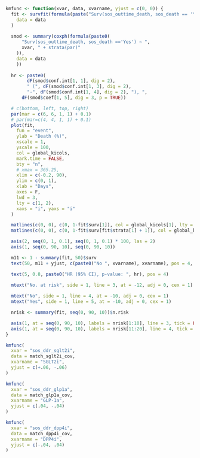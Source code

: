 ```r
kmfunc <- function(xvar, data, xvarname, yjust = c(0, 0)) {
  fit <- survfit(formula(paste("Surv(sos_outtime_death, sos_death == 'Yes') ~ ", xvar)),
    data = data
  )
  
  smod <- summary(coxph(formula(paste0(
      "Surv(sos_outtime_death, sos_death =='Yes') ~ ",
      xvar, " + strata(par)"
    )),
    data = data
    ))
  
  hr <- paste0(
        dF(smod$conf.int[1, 1], dig = 2),
        " (", dF(smod$conf.int[1, 3], dig = 2),
        "-", dF(smod$conf.int[1, 4], dig = 2), "), ", 
      dF(smod$coef[1, 5], dig = 3, p = TRUE))

  # c(bottom, left, top, right)
  par(mar = c(6, 6, 1, 1) + 0.1)
  # par(mar=c(4, 4, 1, 1) + 0.1)
  plot(fit,
    fun = "event",
    ylab = "Death (%)",
    xscale = 1,
    yscale = 100,
    col = global_kicols,
    mark.time = FALSE,
    bty = "n",
    # xmax = 365.25,
    xlim = c(-0.2, 90),
    ylim = c(0, 1),
    xlab = "Days",
    axes = F,
    lwd = 3,
    lty = c(1, 2),
    xaxs = "i", yaxs = "i"
  )

  matlines(c(0, 0), c(0, 1-fit$surv[1]), col = global_kicols[1], lty = 1, lwd = 3)
  matlines(c(0, 0), c(0, 1-fit$surv[fit$strata[1] + 1]), col = global_kicols[2], lty = 2, lwd = 3)

  axis(2, seq(0, 1, 0.1), seq(0, 1, 0.1) * 100, las = 2)
  axis(1, seq(0, 90, 10), seq(0, 90, 10))

  m11 <- 1 - summary(fit, 50)$surv
  text(50, m11 + yjust, c(paste0("No ", xvarname), xvarname), pos = 4, cex = 1)

  text(5, 0.8, paste0("HR (95% CI), p-value: ", hr), pos = 4)
  
  mtext("No. at risk", side = 1, line = 3, at = -12, adj = 0, cex = 1)

  mtext("No", side = 1, line = 4, at = -10, adj = 0, cex = 1)
  mtext("Yes", side = 1, line = 5, at = -10, adj = 0, cex = 1)

  nrisk <- summary(fit, seq(0, 90, 10))$n.risk

  axis(1, at = seq(0, 90, 10), labels = nrisk[1:10], line = 3, tick = FALSE, cex.axis = 1)
  axis(1, at = seq(0, 90, 10), labels = nrisk[11:20], line = 4, tick = FALSE, cex.axis = 1)
}
```

```r
kmfunc(
  xvar = "sos_ddr_sglt2i",
  data = match_sglt2i_cov,
  xvarname = "SGLT2i",
  yjust = c(+.06, -.06)
)
```

```r
kmfunc(
  xvar = "sos_ddr_glp1a",
  data = match_glp1a_cov,
  xvarname = "GLP-1a",
  yjust = c(.04, -.04)
)
```

```r
kmfunc(
  xvar = "sos_ddr_dpp4i",
  data = match_dpp4i_cov,
  xvarname = "DPP4i",
  yjust = c(-.04, .04)
)
```
